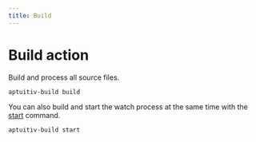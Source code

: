 ```yaml
---
title: Build
---
```


# Build action

Build and process all source files.

```bash
aptuitiv-build build
```

You can also build and start the watch process at the same time with the [start](./start) command.

```bash
aptuitiv-build start
```

